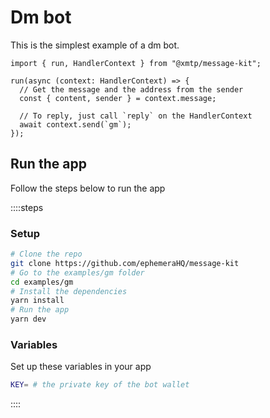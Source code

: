 # Dm bot

This is the simplest example of a dm bot.

```tsx [gm.ts]
import { run, HandlerContext } from "@xmtp/message-kit";

run(async (context: HandlerContext) => {
  // Get the message and the address from the sender
  const { content, sender } = context.message;

  // To reply, just call `reply` on the HandlerContext
  await context.send(`gm`);
});
```

## Run the app

Follow the steps below to run the app

::::steps

### Setup

```bash [cmd]
# Clone the repo
git clone https://github.com/ephemeraHQ/message-kit
# Go to the examples/gm folder
cd examples/gm
# Install the dependencies
yarn install
# Run the app
yarn dev
```

### Variables

Set up these variables in your app

```bash [cmd]
KEY= # the private key of the bot wallet
```

::::
